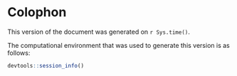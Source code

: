 # Colophon {-}

This version of the document was generated on `r Sys.time()`.

The computational environment that was used to generate this version is as follows:

```r
devtools::session_info()
```

